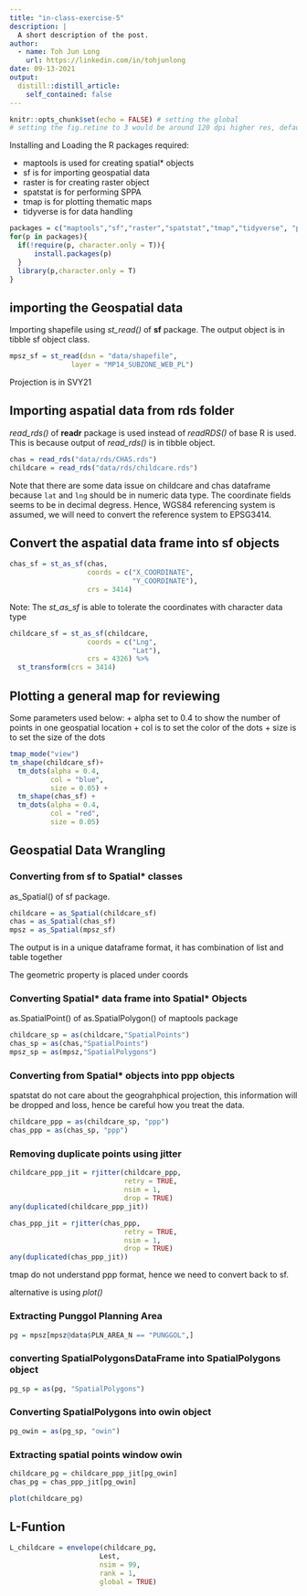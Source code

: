 ```yaml
---
title: "in-class-exercise-5"
description: |
  A short description of the post.
author:
  - name: Toh Jun Long
    url: https://linkedin.com/in/tohjunlong
date: 09-13-2021
output:
  distill::distill_article:
    self_contained: false
---
```



```r
knitr::opts_chunk$set(echo = FALSE) # setting the global
# setting the fig.retine to 3 would be around 120 dpi higher res, default is 1
```

Installing and Loading the R packages required:

+ maptools is used for creating spatial* objects
+ sf is for importing geospatial data
+ raster is for creating raster object
+ spatstat is for performing SPPA
+ tmap is for plotting thematic maps
+ tidyverse is for data handling

```r
packages = c("maptools","sf","raster","spatstat","tmap","tidyverse", "plotly","ggthemes")
for(p in packages){
  if(!require(p, character.only = T)){
      install.packages(p)
  }
  library(p,character.only = T)
}
```

## importing the Geospatial data

Importing shapefile using *st_read()* of **sf** package. The output object is in tibble sf object class.

```r
mpsz_sf = st_read(dsn = "data/shapefile",
               layer = "MP14_SUBZONE_WEB_PL")
```

Projection is in SVY21

## Importing aspatial data from rds folder

*read_rds()* of **readr** package is used instead of *readRDS()* of base R is used. This is because output of *read_rds()* is in tibble object.

```r
chas = read_rds("data/rds/CHAS.rds")
childcare = read_rds("data/rds/childcare.rds")
```

Note that there are some data issue on childcare and chas dataframe because `lat` and `lng` should be in numeric data type. The coordinate fields seems to be in decimal degress. Hence, WGS84 referencing system is assumed, we will need to convert the reference system to EPSG3414.

## Convert the aspatial data frame into sf objects

```r
chas_sf = st_as_sf(chas,
                   coords = c("X_COORDINATE",
                              "Y_COORDINATE"),
                   crs = 3414)
```

Note: The *st_as_sf* is able to tolerate the coordinates with character data type

```r
childcare_sf = st_as_sf(childcare,
                   coords = c("Lng",
                              "Lat"),
                   crs = 4326) %>% 
  st_transform(crs = 3414)
```

## Plotting a general map for reviewing

Some parameters used below:
+ alpha set to 0.4 to show the number of points in one geospatial location
+ col is to set the color of the dots
+ size is to set the size of the dots

```r
tmap_mode("view")
tm_shape(childcare_sf)+
  tm_dots(alpha = 0.4,
          col = "blue",
          size = 0.05) +
  tm_shape(chas_sf) +
  tm_dots(alpha = 0.4,
          col = "red",
          size = 0.05)
```

## Geospatial Data Wrangling

### Converting from sf to Spatial* classes

as_Spatial() of sf package.

```r
childcare = as_Spatial(childcare_sf)
chas = as_Spatial(chas_sf)
mpsz = as_Spatial(mpsz_sf)
```

The output is in a unique dataframe format, it has combination of list and table together

The geometric property is placed under coords

### Converting Spatial* data frame into Spatial* Objects

as.SpatialPoint() of as.SpatialPolygon() of maptools package

```r
childcare_sp = as(childcare,"SpatialPoints")
chas_sp = as(chas,"SpatialPoints")
mpsz_sp = as(mpsz,"SpatialPolygons")
```

### Converting from Spatial* objects into ppp objects

spatstat do not care about the geograhphical projection, this information will be dropped and loss, hence be careful how you treat the data.

```r
childcare_ppp = as(childcare_sp, "ppp")
chas_ppp = as(chas_sp, "ppp")
```

### Removing duplicate points using jitter

```r
childcare_ppp_jit = rjitter(childcare_ppp,
                            retry = TRUE,
                            nsim = 1,
                            drop = TRUE)
any(duplicated(childcare_ppp_jit))
```

```r
chas_ppp_jit = rjitter(chas_ppp,
                            retry = TRUE,
                            nsim = 1,
                            drop = TRUE)
any(duplicated(chas_ppp_jit))
```

tmap do not understand ppp format, hence we need to convert back to sf.

alternative is using *plot()*

### Extracting Punggol Planning Area


```r
pg = mpsz[mpsz@data$PLN_AREA_N == "PUNGGOL",]
```

### converting SpatialPolygonsDataFrame into SpatialPolygons object

```r
pg_sp = as(pg, "SpatialPolygons")
```

### Converting SpatialPolygons into owin object

```r
pg_owin = as(pg_sp, "owin")
```

### Extracting spatial points window owin

```r
childcare_pg = childcare_ppp_jit[pg_owin]
chas_pg = chas_ppp_jit[pg_owin]
```

```r
plot(childcare_pg)
```

## L-Funtion

```r
L_childcare = envelope(childcare_pg,
                      Lest,
                      nsim = 99,
                      rank = 1,
                      global = TRUE)
```